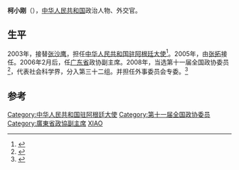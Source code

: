'''柯小刚'''（{{bd|1945年||}}），[[中华人民共和国|中华人民共和国]]政治人物、外交官。

==生平==
2003年，接替[[张沙鹰|张沙鹰]]，担任[[中国驻阿根廷大使列表|中华人民共和国驻阿根廷大使]]<ref>{{cite web|author=中华人民共和国外交部|title=中国驻阿根廷历任大使|url=http://www.mfa.gov.cn/chn/pds/ziliao/wjrw/2167/2174/t9278.htm|publisher=中华人民共和国外交部|accessdate=2012-03-09}}</ref>。2005年，由[[张拓|张拓]]接任。2006年2月后，任[[广东省|广东省]]政协副主席。2008年，当选第十一届全国政协委员<ref>{{cite news|title=第十一届全国政协委员名单|url=http://www.indaa.com.cn/zt/2009qglh/zxzs/200903/t20090303_127573.html|accessdate=2013-04-09|newspaper=新华社北京1月25日电 中国人民政治协商会议第十一届全国委员会委员名单(共2237人，2008年1月25日政协第十届全国委员会常务委员会第二十次会议通过)|date=2008年1月25日|deadurl=yes|archiveurl=https://web.archive.org/web/20130928014403/http://www.indaa.com.cn/zt/2009qglh/zxzs/200903/t20090303_127573.html|archivedate=2013年9月28日}}</ref>，代表社会科学界，分入第三十二组。并担任外事委员会专委。<ref>{{cite news|title=全国政协信息-柯小刚|url=http://www.cppcc.gov.cn/CMS/wylibary/showJcwyxtInfoWylibary.action?tabJcwyxt.guid=11W0011510&wytype=wjwy|accessdate=2013-04-09|newspaper=全国政协委员会|archive-date=2019-08-13|archive-url=https://web.archive.org/web/20190813053321/http://www.cppcc.gov.cn/CMS/wylibary/showJcwyxtInfoWylibary.action?tabJcwyxt.guid=11W0011510&wytype=wjwy|dead-url=no}}</ref>

== 参考 ==
{{reflist}}
{{start box}}
{{s-dip}}
{{succession box|[[张沙鹰|张沙鹰]]|[[张拓|张拓]]|[[中国驻阿根廷大使列表|中华人民共和国驻阿根廷大使]]|2003年2月-2005年12月}}
{{end box}}
{{中国政治人物小作品}}
{{DEFAULTSORT:K}}
[[Category:中华人民共和国驻阿根廷大使|Category:中华人民共和国驻阿根廷大使]]
[[Category:第十一届全国政协委员|Category:第十一届全国政协委员]]
[[Category:廣東省政協副主席|Category:廣東省政協副主席]]
[[Category:柯姓|XIAO]]